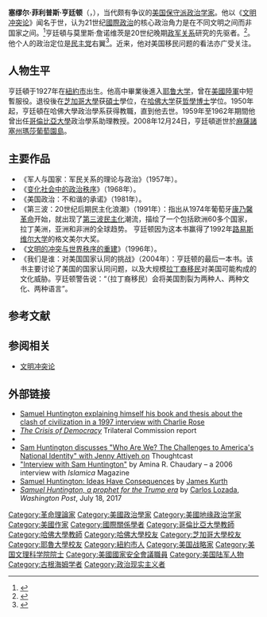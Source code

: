 {{noteTA
|G1=PP
|1=zh-hans:塞缪尔;zh-hant:塞繆爾;zh-tw:山繆;zh-hk:森姆;
|2=zh-hk:菲臘斯;zh-hant:菲利普斯;zh-hans:菲利普斯;zh-tw:菲利普斯;
|3=zh-tw:杭亭頓;zh-hans:亨廷顿;zh-hant:亨廷頓;
|4=zh-hans:马萨葡萄园岛; zh-hant:馬薩葡萄園島; zh-tw:瑪莎葡萄園島;
|5=zh-tw:米夏摩;zh-hant:米爾斯海默;zh-hans:米尔斯海默;
}}
{{Infobox scientist
|name = 森姆·P·亨廷頓<br /><small>{{lang|en|Samuel P. Huntington}}</small>
|birth_name = Samuel Phillips Huntington
|image = Samuel P. Huntington (2004 World Economic Forum).jpg
|caption= 杭亭頓，攝於2004年1月
|birth_date = {{Birth date|1927|4|18}}
|birth_place = {{USA}}[[紐約州|紐約州]][[紐約市|紐約市]]
|death_date = {{Death date and age|2008|12|24|1927|4|18}}
|death_place = {{USA}}[[麻薩諸塞州|麻薩諸塞州]][[马萨葡萄园岛|马萨葡萄园岛]]
|nationality = {{USA}}
|fields = [[政治学|政治学]]
|workplaces = {{hlist|[[哈佛大学|哈佛大学]]|[[哥伦比亚大学|哥伦比亚大学]]}}
|education = [[史岱文森高中|史岱文森高中]]
|alma_mater = {{hlist|[[哈佛大学|哈佛大学]]|[[芝加哥大学|芝加哥大学]]|[[耶鲁大学|耶鲁大学]]}}
|doctoral_advisor =
|academic_advisors =
|doctoral_students =
|notable_students =
|known_for = 《[[文明衝突論|文明衝突論]]》
|influences =
|influenced = [[法蘭西斯·福山|法蘭西斯·福山]]、[[約翰·米爾斯海默|約翰·米爾斯海默]]
|awards =
|religion =
|signature = <!--(filename only)-->
|footnotes =
}}

'''塞缪尔·菲利普斯·亨廷顿'''（{{lang-en|Samuel Phillips Huntington}}，{{bd|1927年|4月18日|2008年|12月24日<ref>{{cite news|url=https://www.theguardian.com/world/2009/jan/01/obituary-samuel-huntington|title=Obituary: Samuel Huntington|date=31 December 2008|publisher=The Guardian|accessdate=2019-01-01|archive-date=2021-03-05|archive-url=https://web.archive.org/web/20210305222804/https://www.theguardian.com/world/2009/jan/01/obituary-samuel-huntington|dead-url=no}}</ref>|catIdx=Huntington, Samuel Phillips}}），当代颇有争议的[[美国|美国]][[保守派|保守派]][[政治学|政治学家]]。他以《[[文明冲突论|文明冲突论]]》闻名于世，认为21世纪[[國際政治|國際政治]]的核心政治角力是在不同文明之间而非国家之间。<ref name="胡逢瑛2010">{{cite book|author=胡逢瑛|title=Glocalization|url=https://books.google.com/books?id=dAIARNb14j0C&pg=PA31|date=1 January 2010|publisher=秀威出版|isbn=978-986-221-367-4|pages=31–|access-date=2019-01-01|archive-date=2021-03-12|archive-url=https://web.archive.org/web/20210312075806/https://books.google.com/books?id=dAIARNb14j0C&pg=PA31|dead-url=no}}</ref>亨廷頓与莫里斯·詹诺维茨是20世纪晚期[[政军关系|政军关系]]研究的先驱者。<ref>{{cite news|url=https://digital.library.txstate.edu/bitstream/handle/10877/3733/fulltext.pdf|title=Civil Military Relations in Emerging Democracies as Found in the Articles of Armed Forces and Society|date=1 February 2002|publisher=Texas State University|accessdate=2019-01-01|archive-date=2021-01-18|archive-url=https://web.archive.org/web/20210118192535/https://digital.library.txstate.edu/bitstream/handle/10877/3733/fulltext.pdf|dead-url=no}}</ref>。他个人的政治定位是[[美国民主党|民主党]]右翼<ref name="nytimes">{{cite news|last1=Lewin|first1=Tamar|title=Samuel P. Huntington, 81, Political Scientist, Is Dead|url=https://www.nytimes.com/2008/12/29/education/29huntington.html?_r=0|accessdate=June 9, 2015|work=[[The_New_York_Times|The New York Times]]|date=December 28, 2008|archive-date=2019-06-21|archive-url=https://web.archive.org/web/20190621013941/https://www.nytimes.com/2008/12/29/education/29huntington.html?_r=0|dead-url=no}}</ref>。近来，他对美国移民问题的看法亦广受关注。

== 人物生平 ==
亨廷頓于1927年在[[紐約市|紐約市]]出生。他高中畢業後進入[[耶鲁大学|耶鲁大学]]，曾在[[美國陸軍|美國陸軍]]中短暫服役。退役後在[[芝加哥大學|芝加哥大學]]获[[碩士|碩士]]學位，在[[哈佛大学|哈佛大学]]获[[哲學博士|哲學博士]]学位。1950年起，亨廷頓在哈佛大學政治學系获得教職，直到他去世。1959年至1962年期間他曾出任[[哥倫比亞大學|哥倫比亞大學]]政治學系助理教授。2008年12月24日，亨廷頓逝世於[[麻薩諸塞州|麻薩諸塞州]][[瑪莎葡萄園島|瑪莎葡萄園島]]。

== 主要作品 ==
* 《军人与国家：军民关系的理论与政治》（1957年）。
* 《[[变化社会中的政治秩序|变化社会中的政治秩序]]》（1968年）。
* 《美国政治：不和谐的承诺》（1981年）。
* 《第三波：20世纪后期民主化浪潮》（1991年）：指出从1974年葡萄牙[[康乃馨革命|康乃馨革命]]开始，就出现了[[第三波民主化|第三波民主化]]潮流，描绘了一个包括欧洲60多个国家， 拉丁美洲，亚洲和非洲的全球趋势。 亨廷顿因为这本书赢得了1992年[[路易斯维尔大学|路易斯维尔大学]]的格文美尔大奖。
* 《[[文明的冲突与世界秩序的重建|文明的冲突与世界秩序的重建]]》（1996年）。
* 《我们是谁：对美国国家认同的挑战》（2004年）：亨廷顿的最后一本书。该书主要讨论了美国的国家认同问题，以及大规模[[拉丁裔美国人|拉丁裔移民]]对美国可能构成的文化威胁。亨廷顿警告说：“（拉丁裔移民）会将美国割裂为两种人、两种文化、两种语言”。

==参考文献==
{{Reflist}}

== 参阅相关 ==
* [[文明冲突论|文明冲突论]]

== 外部链接 ==
{{Wikiquote}}
{{Wiktionary|Huntingtonianism}}
* [http://www.sam-network.org/video/samuel-huntington-on-the-clash-of-civilizations Samuel Huntington explaining himself his book and thesis about the clash of civilization in a 1997 interview with Charlie Rose] {{Wayback|url=http://www.sam-network.org/video/samuel-huntington-on-the-clash-of-civilizations |date=20160402034639 }}
* [http://www.trilateral.org/download/doc/crisis_of_democracy.pdf ''The Crisis of Democracy''] {{Webarchive|url=https://web.archive.org/web/20190821184442/http://trilateral.org/download/doc/crisis_of_democracy.pdf |date=August 21, 2019 }} Trilateral Commission report
* {{C-SPAN|19122}}
* [http://thoughtcast.org/casts/samuel-huntington Sam Huntington discusses "Who Are We? The Challenges to America's National Identity" with Jenny Attiyeh on] {{Wayback|url=http://thoughtcast.org/casts/samuel-huntington |date=20091023115018 }} Thoughtcast
* [https://web.archive.org/web/20110722213716/http://www.commongroundnews.org/article.php?id=2949&lan=en&sid=1&sp=0 "Interview with Sam Huntington"] by Amina R. Chaudary – a 2006 interview with ''Islamica'' Magazine
* [https://web.archive.org/web/20090311135027/https://www.fpri.org/enotes/200901.kurth.samuelhuntingtonideashaveconsequences.html Samuel Huntington: Ideas Have Consequences] by [[James_Kurth|James Kurth]]
* [https://www.washingtonpost.com/news/book-party/wp/2017/07/18/samuel-huntington-a-prophet-for-the-trump-era/ ''Samuel Huntington, a prophet for the Trump era''] {{Wayback|url=https://www.washingtonpost.com/news/book-party/wp/2017/07/18/samuel-huntington-a-prophet-for-the-trump-era/ |date=20190804144618 }} by [[Carlos_Lozada_(journalist)|Carlos Lozada]], ''Washington Post'', July 18, 2017

{{國際關係理論}}
{{Authority control}}

{{DEFAULTSORT:Huntington, Samuel P.}}
[[Category:革命理論家|Category:革命理論家]]
[[Category:美國政治學家|Category:美國政治學家]]
[[Category:美國地缘政治学家|Category:美國地缘政治学家]]
[[Category:美國作家|Category:美國作家]]
[[Category:國際關係學者|Category:國際關係學者]]
[[Category:哥倫比亞大學教師|Category:哥倫比亞大學教師]]
[[Category:哈佛大學教師|Category:哈佛大學教師]]
[[Category:哈佛大學校友|Category:哈佛大學校友]]
[[Category:芝加哥大學校友|Category:芝加哥大學校友]]
[[Category:耶魯大學校友|Category:耶魯大學校友]]
[[Category:紐約市人|Category:紐約市人]]
[[Category:美国战略家|Category:美国战略家]]
[[Category:美国文理科学院院士|Category:美国文理科学院院士]]
[[Category:美國國家安全會議職員|Category:美國國家安全會議職員]]
[[Category:美国陆军人物|Category:美国陆军人物]]
[[Category:古根海姆学者|Category:古根海姆学者]]
[[Category:政治现实主义者|Category:政治现实主义者]]